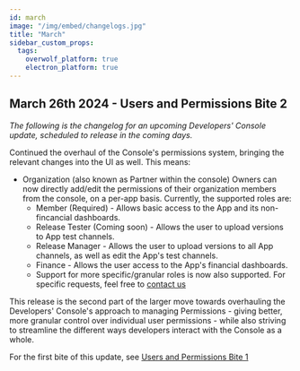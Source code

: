```yaml
---
id: march
image: "/img/embed/changelogs.jpg"
title: "March"
sidebar_custom_props:
  tags:
    overwolf_platform: true
    electron_platform: true
---
```


## March 26th 2024 - Users and Permissions Bite 2

*The following is the changelog for an upcoming Developers' Console update, scheduled to release in the coming days.*

Continued the overhaul of the Console's permissions system, bringing the relevant changes into the UI as well. This means:
- Organization (also known as Partner within the console) Owners can now directly add/edit the permissions of their organization
members from the console, on a per-app basis. Currently, the supported roles are:
  - Member (Required) - Allows basic access to the App and its non-fincancial dashboards.
  - Release Tester (Coming soon) - Allows the user to upload versions to App test channels.
  - Release Manager - Allows the user to upload versions to all App channels, as well as edit the App's test channels.
  - Finance - Allows the user access to the App's financial dashboards.
  - Support for more specific/granular roles is now also supported. For specific requests, feel free to [contact us](/support/contact-us)

This release is the second part of the larger move towards overhauling the Developers' Console's
approach to managing Permissions - giving better, more granular control over individual user permissions -
while also striving to streamline the different ways developers interact with the Console as a whole.

For the first bite of this update, see [Users and Permissions Bite 1](/api/changelogs/developers-console/2024/february#february-28th-2024---users-and-permissions-bite-1)
